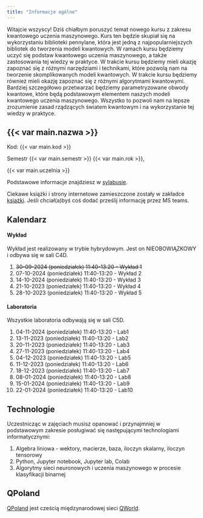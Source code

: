 ```yaml
---
title: "Informacje ogólne"
---
```


Witajcie wszyscy! Dziś chiałbym poruszyć temat nowego kursu z zakresu kwantowego uczenia maszynowego. 
Kurs ten będzie skupiał się na wykorzystaniu biblioteki pennylane, która jest jedną z najpopularniejszych bibliotek do tworzenia modeli kwantowych. 
W ramach kursu będziemy uczyć się podstaw kwantowego uczenia maszynowego, a także zastosowania tej wiedzy w praktyce. 
W trakcie kursu będziemy mieli okazję zapoznać się z różnymi narzędziami i technikami, które pozwolą nam na tworzenie skomplikowanych modeli kwantowych. 
W trakcie kursu będziemy również mieli okazję zapoznać się z różnymi algorytmami kwantowymi.
Bardziej szczegółowo przetwarzać będziemy parametryzowane obwody kwantowe, które będą podstawowym elementem naszych modeli kwantowego uczenia maszynowego. Wszystko to pozwoli nam na lepsze zrozumienie zasad rządzących światem kwantowym i na wykorzystanie tej wiedzy w praktyce.


## {{< var main.nazwa >}}

Kod: {{< var main.kod >}}

Semestr {{< var main.semestr >}} {{< var main.rok >}},

{{< var main.uczelnia >}}

Podstawowe informacje znajdziesz w [sylabusie](/sylabus).

Ciekawe książki i strony internetowe zamieszczone zostały w zakładce [książki](/ksiazki). 
Jeśli chciał(a)byś coś dodać prześlij informację przez MS teams.

## Kalendarz

#### Wykład 

Wykład jest realizowany w trybie hybrydowym.
Jest on NIEOBOWIĄZKOWY i odbywa się w sali C4D.

1. <del>30-09-2024 (poniedziałek) 11:40-13:20 -  Wykład 1</del>
2. 07-10-2024 (poniedziałek) 11:40-13:20 -  Wykład 2
3. 14-10-2024 (poniedziałek) 11:40-13:20 -  Wykład 3 
4. 21-10-2023 (poniedziałek) 11:40-13:20 -  Wykład 4
5. 28-10-2023 (poniedziałek) 11:40-13:20 -  Wykład 5 

#### Laboratoria

Wszystkie laboratoria odbywają się w sali C5D.

1. 04-11-2024 (poniedziałek) 11:40-13:20 - Lab1
2. 13-11-2023 (poniedziałek) 11:40-13:20 - Lab2
3. 20-11-2023 (poniedziałek) 11:40-13:20 - Lab3
4. 27-11-2023 (poniedziałek) 11:40-13:20 - Lab4
5. 04-12-2023 (poniedziałek) 11:40-13:20 - Lab5
6. 11-12-2023 (poniedziałek) 11:40-13:20 - Lab6
7. 18-12-2023 (poniedziałek) 11:40-13:20 - Lab7
8. 08-01-2024 (poniedziałek) 11:40-13:20 - Lab8
9. 15-01-2024 (poniedziałek) 11:40-13:20 - Lab9
10. 22-01-2024 (poniedziałek) 11:40-13:20 - Lab10


## Technologie

Uczestnicząc w zajęciach musisz opanować i przynajmniej w podstawowym zakresie posługiwać się następującymi technologiami informatycznymi:

1. Algebra liniowa - wektory, macierze, baza, iloczyn skalarny, iloczyn tensorowy
2. Python, Jupyter notebook, Jupyter lab, Colab
3. Algorytmy sieci neuronowych i uczenia maszynowego w procesie klasyfikacji binarnej

## QPoland 

[QPoland](https://qworld.net/qpoland/) jest cześcią międzynarodowej sieci [QWorld](https://qworld.net).
